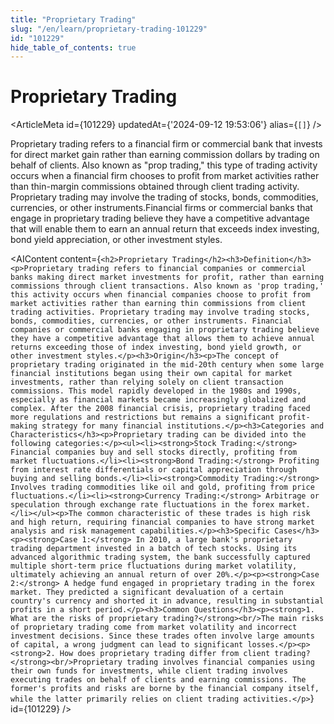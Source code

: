 ```yaml
---
title: "Proprietary Trading"
slug: "/en/learn/proprietary-trading-101229"
id: "101229"
hide_table_of_contents: true
---
```



# Proprietary Trading

<ArticleMeta id={101229} updatedAt={'2024-09-12 19:53:06'} alias={`[]`} />
<div className='border-solid border-b border-t-0 my-4 border-[var(--ifm-color-gray-300)]' />

Proprietary trading refers to a financial firm or commercial bank that invests for direct market gain rather than earning commission dollars by trading on behalf of clients. Also known as "prop trading," this type of trading activity occurs when a financial firm chooses to profit from market activities rather than thin-margin commissions obtained through client trading activity. Proprietary trading may involve the trading of stocks, bonds, commodities, currencies, or other instruments.Financial firms or commercial banks that engage in proprietary trading believe they have a competitive advantage that will enable them to earn an annual return that exceeds index investing, bond yield appreciation, or other investment styles.

<AIContent content={`<h2>Proprietary Trading</h2><h3>Definition</h3><p>Proprietary trading refers to financial companies or commercial banks making direct market investments for profit, rather than earning commissions through client transactions. Also known as 'prop trading,' this activity occurs when financial companies choose to profit from market activities rather than earning thin commissions from client trading activities. Proprietary trading may involve trading stocks, bonds, commodities, currencies, or other instruments. Financial companies or commercial banks engaging in proprietary trading believe they have a competitive advantage that allows them to achieve annual returns exceeding those of index investing, bond yield growth, or other investment styles.</p><h3>Origin</h3><p>The concept of proprietary trading originated in the mid-20th century when some large financial institutions began using their own capital for market investments, rather than relying solely on client transaction commissions. This model rapidly developed in the 1980s and 1990s, especially as financial markets became increasingly globalized and complex. After the 2008 financial crisis, proprietary trading faced more regulations and restrictions but remains a significant profit-making strategy for many financial institutions.</p><h3>Categories and Characteristics</h3><p>Proprietary trading can be divided into the following categories:</p><ul><li><strong>Stock Trading:</strong> Financial companies buy and sell stocks directly, profiting from market fluctuations.</li><li><strong>Bond Trading:</strong> Profiting from interest rate differentials or capital appreciation through buying and selling bonds.</li><li><strong>Commodity Trading:</strong> Involves trading commodities like oil and gold, profiting from price fluctuations.</li><li><strong>Currency Trading:</strong> Arbitrage or speculation through exchange rate fluctuations in the forex market.</li></ul><p>The common characteristic of these trades is high risk and high return, requiring financial companies to have strong market analysis and risk management capabilities.</p><h3>Specific Cases</h3><p><strong>Case 1:</strong> In 2010, a large bank's proprietary trading department invested in a batch of tech stocks. Using its advanced algorithmic trading system, the bank successfully captured multiple short-term price fluctuations during market volatility, ultimately achieving an annual return of over 20%.</p><p><strong>Case 2:</strong> A hedge fund engaged in proprietary trading in the forex market. They predicted a significant devaluation of a certain country's currency and shorted it in advance, resulting in substantial profits in a short period.</p><h3>Common Questions</h3><p><strong>1. What are the risks of proprietary trading?</strong><br/>The main risks of proprietary trading come from market volatility and incorrect investment decisions. Since these trades often involve large amounts of capital, a wrong judgment can lead to significant losses.</p><p><strong>2. How does proprietary trading differ from client trading?</strong><br/>Proprietary trading involves financial companies using their own funds for investments, while client trading involves executing trades on behalf of clients and earning commissions. The former's profits and risks are borne by the financial company itself, while the latter primarily relies on client trading activities.</p>`} id={101229} />
